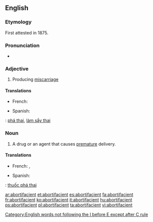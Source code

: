 ==English==

===Etymology===
First attested in 1875. {{suffix|abortion|facient|t2=causing a}}

===Pronunciation===
* {{a|US}} {{IPA|/ə.ˌbɔɹ.tə.ˈfeɪ.ʃənt/}}

===Adjective===
{{en-adj}}

# Producing [[miscarriage]]

====Translations====
{{trans-top|producing miscarriage}}
* French: {{t|fr|abortif}}
{{trans-mid}}
* Spanish: {{t+|es|abortivo}}
{{trans-bottom}}

{{checktrans}}
{{ttbc|vi}}: [[phá thai]], [[làm sẩy thai]]

===Noun===
{{en-noun}}

# {{pharmacology}} A drug or an agent that causes [[premature]] delivery.

====Translations====
{{trans-top|agent that causes premature delivery}}
* French: {{t|fr|abortif|m}}, {{t|fr|remède abortif|m}}
{{trans-mid}}
* Spanish: {{t+|es|abortivo|m}}
{{trans-bottom}}

{{checktrans}}
{{ttbc|vi}}: [[thuốc phá thai]]

[[Category:English words not following the I before E except after C rule]]

[[ar:abortifacient]]
[[et:abortifacient]]
[[es:abortifacient]]
[[fa:abortifacient]]
[[fr:abortifacient]]
[[ko:abortifacient]]
[[it:abortifacient]]
[[hu:abortifacient]]
[[ps:abortifacient]]
[[pl:abortifacient]]
[[ta:abortifacient]]
[[vi:abortifacient]]
